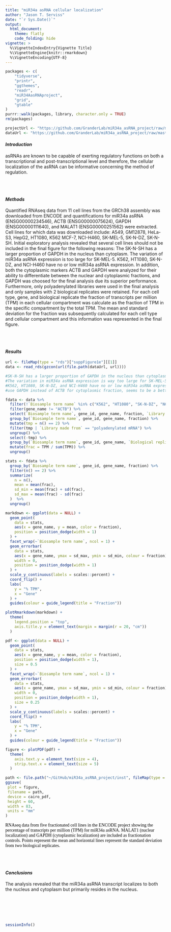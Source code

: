 ```yaml
---
title: "miR34a asRNA cellular localization"
author: "Jason T. Serviss"
date: "`r Sys.Date()`"
output:
  html_document:
    theme: flatly
    code_folding: hide
vignette: >
  %\VignetteIndexEntry{Vignette Title}
  %\VignetteEngine{knitr::rmarkdown}
  %\VignetteEncoding{UTF-8}
---
```


<style> 
.caption { 
  color: Black; 
  font-family: "Times New Roman", Times, serif;
  font-size: 1.0em; 
}
</style>

```r

packages <- c(
    "tidyverse",
    "printr",
    "ggthemes",
    "readr",
    "miR34AasRNAproject",
    "grid",
    "gtable"
)
purrr::walk(packages, library, character.only = TRUE)
rm(packages)

```

```r

projectUrl <- "https://github.com/GranderLab/miR34a_asRNA_project/raw/master/inst"
dataUrl <- "https://github.com/GranderLab/miR34a_asRNA_project/raw/master/"

```

#### _Introduction_

asRNAs are known to be capable of exerting regulatory functions on both a transcriptional and post-transcriptional level and therefore, the cellular localization of the asRNA can be informative concerning the method of regulation. 

<br></br>

#### _Methods_
Quantified RNAseq data from 11 cell lines from the GRCh38 assembly was downloaded from ENCODE and quantifications for miR34a asRNA (ENSG00000234546), ACTB (ENSG00000075624), GAPDH (ENSG00000111640), and MALAT1 (ENSG00000251562) were extracted. Cell lines for which data was downloaded include: A549, GM12878, HeLa-S3, HepG2, HT1080, K562    MCF-7, NCI-H460, SK-MEL-5, SK-N-DZ, SK-N-SH. Initial exploratory analysis revealed that several cell lines should not be included in the final figure for the following reasons: The SK-N-SH has a larger proportion of GAPDH in the nucleus than cytoplasm. The variation of miR34a asRNA expression is too large for SK-MEL-5. K562, HT1080, SK-N-DZ, and NCI-H460 have no or low miR34a asRNA expression. In addition, both the cytoplasmic markers ACTB and GAPDH were analyzed for their ability to differentiate between the nuclear and cytoplasmic fractions, and GAPDH was choosed for the final analysis due its superior performance. Furthermore, only polyadenylated libraries were used in the final analysis and only samples with 2 biological replicates were retained. For each cell type, gene, and biological replicate the fraction of transcripts per million (TPM) in each cellular compartment was calculate as the fraction of TPM in the specific compartment by the total TPM. The mean and standard deviation for the fraction was subsequently calculated for each cell type and cellular compartment and this information was represented in the final figure.

<br></br>

#### _Results_

```r

url <- fileMap(type = "rds")["suppFigure1e"][[1]]
data <- read_rds(gzcon(url(file.path(dataUrl, url))))

#SK-N-SH has a larger proportion of GAPDH in the nucleus than cytoplasm
#The variation in miR34a asRNA expression is way too large for SK-MEL-5
#K562, HT1080, SK-N-DZ, and NCI-H460 have no or low miR34a asRNA expression
#use GAPDH instead of ACTB for cytoplasmic fraction, seems to be a better representation.

fdata <- data %>% 
  filter(!`Biosample term name` %in% c("K562", "HT1080", "SK-N-DZ", "NCI-H460", "SK-MEL-5", "SK-N-SH")) %>% 
  filter(gene_name != "ACTB") %>%
  select(`Biosample term name`, gene_id, gene_name, fraction, `Library made from`, `Biological replicate(s)`, TPM) %>%
  group_by(`Biosample term name`, gene_id, gene_name, fraction) %>%
  mutate(tmp = n() == 2) %>%
  filter(tmp | `Library made from` == "polyadenylated mRNA") %>%
  ungroup() %>%
  select(-tmp) %>%
  group_by(`Biosample term name`, gene_id, gene_name, `Biological replicate(s)`) %>%
  mutate(frac = TPM / sum(TPM)) %>%
  ungroup()

stats <- fdata %>%
  group_by(`Biosample term name`, gene_id, gene_name, fraction) %>%
  filter(n() == 2) %>%
  summarize(
    n = n(),
    mean = mean(frac),
    sd_min = mean(frac) + sd(frac),
    sd_max = mean(frac) - sd(frac)
  )  %>%
  ungroup()
```


```r
markdown <- ggplot(data = NULL) +
  geom_point(
    data = stats,
    aes(x = gene_name, y = mean, color = fraction),
    position = position_dodge(width = 1)
  ) +
  facet_wrap(~`Biosample term name`, ncol = 1) +
  geom_errorbar(
    data = stats, 
    aes(x = gene_name, ymax = sd_max, ymin = sd_min, colour = fraction), 
    width = 0,
    position = position_dodge(width = 1)
  ) +
  scale_y_continuous(labels = scales::percent) +
  coord_flip() +
  labs(
    y = "% TPM",
    x = "Gene"
  ) +
  guides(colour = guide_legend(title = "Fraction"))

plotRmarkdown(markdown) +
  theme(
    legend.position = "top",
    axis.title.y = element_text(margin = margin(r = 20, "cm"))
  )

pdf <- ggplot(data = NULL) +
  geom_point(
    data = stats,
    aes(x = gene_name, y = mean, color = fraction),
    position = position_dodge(width = 1),
    size = 0.5
  ) +
  facet_wrap(~`Biosample term name`, ncol = 1) +
  geom_errorbar(
    data = stats, 
    aes(x = gene_name, ymax = sd_max, ymin = sd_min, colour = fraction), 
    width = 0,
    position = position_dodge(width = 1),
    size = 0.25
  ) +
  scale_y_continuous(labels = scales::percent) +
  coord_flip() +
  labs(
    y = "% TPM",
    x = "Gene"
  ) +
  guides(colour = guide_legend(title = "Fraction"))

figure <- plotPDF(pdf) +
  theme(
    axis.text.y = element_text(size = 4),
    strip.text.x = element_text(size = 5)
  )

path <- file.path("~/GitHub/miR34a_asRNA_project/inst", fileMap(type = "pdf")["suppFigure1e"][[1]])
ggsave(
 plot = figure,
 filename = path,
 device = cairo_pdf,
 height = 60,
 width = 83,
 units = "mm"
)
```

<div class="caption">
RNAseq data from five fractionated cell lines in the ENCODE project showing the percentage of transcripts per million (TPM) for miR34a asRNA. MALAT1 (nuclear localization) and GAPDH (cytoplasmic localization) are included as fractionation controls. Points represent the mean and horizontal lines represent the standard deviation from two biological replicates.
</div>

<br></br>

#### _Conclusions_
The analysis revealed that the miR34a asRNA transcript localizes to both the nucleus and cytoplasm but primarily resides in the nucleus.

<br></br><br></br>

```r
sessionInfo()
```
